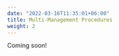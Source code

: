 ```yaml
---
date: "2022-03-16T11:35:01+06:00"
title: Multi-Management Procedures
weight: 2
---
```


Coming soon!
